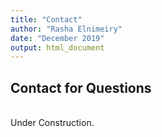 ```yaml
---
title: "Contact"
author: "Rasha Elnimeiry"
date: "December 2019"
output: html_document
---
```




## Contact for Questions
</br>Under Construction.